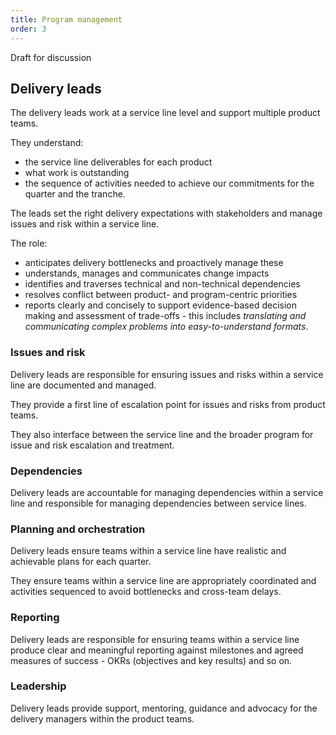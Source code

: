 ```yaml
---
title: Program management
order: 3
---
```


<PageAlert tone="warning">Draft for discussion</PageAlert>

## Delivery leads

The delivery leads work at a service line level and support multiple product teams.

They understand:

- the service line deliverables for each product
- what work is outstanding
- the sequence of activities needed to achieve our commitments for the quarter and the tranche.

The leads set the right delivery expectations with stakeholders and manage issues and risk within a service line.

The role:

- anticipates delivery bottlenecks and proactively manage these
- understands, manages and communicates change impacts
- identifies and traverses technical and non-technical dependencies
- resolves conflict between product- and program-centric priorities
- reports clearly and concisely to support evidence-based decision making and assessment of trade-offs - this includes _translating and communicating complex problems into easy-to-understand formats_.

### Issues and risk

Delivery leads are responsible for ensuring issues and risks within a service line are documented and managed.

They provide a first line of escalation point for issues and risks from product teams.

They also interface between the service line and the broader program for issue and risk escalation and treatment.

### Dependencies

Delivery leads are accountable for managing dependencies within a service line and responsible for managing dependencies between service lines.

### Planning and orchestration

Delivery leads ensure teams within a service line have realistic and achievable plans for each quarter.

They ensure teams within a service line are appropriately coordinated and activities sequenced to avoid bottlenecks and cross-team delays.

### Reporting

Delivery leads are responsible for ensuring teams within a service line produce clear and meaningful reporting against milestones and agreed measures of success - OKRs (objectives and key results) and so on.

### Leadership

Delivery leads provide support, mentoring, guidance and advocacy for the delivery managers within the product teams.
